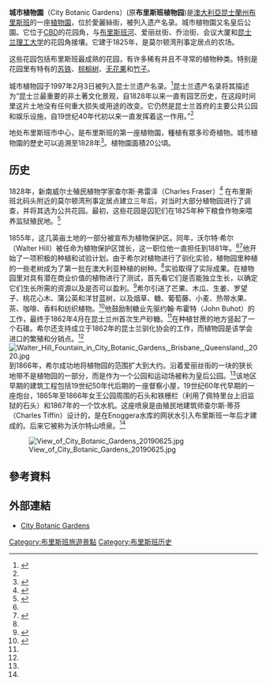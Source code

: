 {{short description|澳大利亚布里斯班植物园}}

{{Infobox park
|name          = 城市植物园
|photo         = Alicestreet.jpg
|photo_width   = 
|alt           = 
|photo_caption = 城市植物园，背景为[[布里斯班中央商务区|CBD]]的建筑
|type          = [[植物园|植物]]
|location      = [[布里斯班|布里斯班]], [[昆士兰州|昆士兰州]], [[澳大利亚|澳大利亚]]
|coords        = {{coord|-27.4747|153.0301|type:landmark_region:AU|display=title,inline}}
|area          = {{convert|200,000|m2|acre|abbr=on}}
|opened        = 1855
|owner         = [[布里斯班|布里斯班市议会]]
| designation = 国家遗产地 (昆士兰州遗产名录)<ref name=qhr/>
}}

{{Infobox historic site 
| name = 城市植物园
| image =Brisbane City Botanic Gardens (01).jpg 
| caption =阿尔伯特街入口大门（2016年）
| locmapin = Queensland
| map_caption = 
| coordinates = {{coord|-27.4759|153.0296|region:AU-QLD_type:landmark|display=inline}}
| location = [[澳大利亚|澳大利亚]][[昆士兰州|昆士兰州]][[布里斯班|布里斯班市]]爱丽丝街147号
| beginning_label = 设计时间
| beginning_date = 1824年至1841年罪犯安置点
| built = 
| built_for = 
| demolished = 
| architect = 
| architecture = 
| owner = 
| designation1 = 昆士兰遗产名录
| designation1_offname = 布里斯班植物园、皇后公园、沃尔特希尔喷泉
| designation1_type = 国家遗产（建筑、景观）
| designation1_date = 1997年2月3日
| delisted1_date = 
| designation1_partof = 
| designation1_number = 600067
| designation1_free1name = Significant period
| designation1_free1value = 1865-1920s (fabric)<br/>1828–1855, 1855-1970s, (historical)<br/>1855-ongoing (social)
| designation1_free2name = Significant components
| designation1_free2value = drain – storm water, gate – entrance, animal enclosure/s, garden – bed/s, tree groups – avenue of, wall/s – retaining, residential accommodation – housing, rotunda, pathway/walkway, lake / pond / waterway, tree groups – copse, fountain, steps/stairway, trees/plantings, garden/grounds, wall/s, amphitheatre
| designation1_free3name = Builders
| designation1_free3value = 
}}

'''城市植物園'''（City Botanic Gardens）(原'''布里斯班植物园''')是[[澳大利亞|澳大利亞]][[昆士蘭州|昆士蘭州]][[布里斯班|布里斯班]]的一座[[植物園|植物園]]，位於愛麗絲街，被列入遗产名录。城市植物園又名皇后公園。它位于[[布里斯班中央商务区|CBD]]的花园角，与[[布里斯班河|布里斯班河]]、爱丽丝街、乔治街、会议大厦和[[昆士兰理工大学|昆士兰理工大学]]的花园角接壤。它建于1825年，是莫尔顿湾刑事定居点的农场。

这些花园包括布里斯班最成熟的花园，有许多稀有并且不寻常的植物种类。特别是花园里有特有的[[苏铁|苏铁]]、[[棕榈树|棕榈树]]、[[无花果|无花果]]和[[竹子|竹子]]。

城市植物园于1997年2月3日被列入昆士兰遗产名录。<ref name="qhr">{{cite QHR|14842|Brisbane Botanic Gardens|600067|accessdate=1 August 2014}}</ref>昆士兰遗产名录将其描述为“昆士兰最重要的非土著文化景观，自1828年以来一直有园艺历史，在这段时间里这片土地没有任何重大损失或用途的改变。它仍然是昆士兰首府的主要公共公园和娱乐设施，自19世纪40年代初以来一直发挥着这一作用。”<ref name=qhr/>


地处布里斯班市中心，是布里斯班的第一座植物園，種植有眾多珍奇植物。城市植物園的歷史可以追溯至1828年<ref name="thenandnow">{{cite book|title=Brisbane Then and Now|last=Gregory|first=Helen|publisher=Salamander Books|year=2007|isbn=978-1-74173-011-1|location=Wingfield, South Australia|page=38}}</ref>。植物園面積20公頃。

==历史==
1828年，新南威尔士殖民植物学家查尔斯·弗雷泽（Charles Fraser）<ref name="thenandnow">{{cite book|title=Brisbane Then and Now|last=Gregory|first=Helen|publisher=Salamander Books|year=2007|isbn=978-1-74173-011-1|location=Wingfield, South Australia|page=38}}</ref> 在布里斯班北码头附近的莫尔顿湾刑事定居点建立三年后，对当时大部分植物园进行了调查，并将其选为公共花园。最初，这些花园是囚犯们在1825年种下粮食作物来喂养监狱殖民地。<ref>{{cite web|url=http://www.brisbane-australia.com/city-botanic-gardens.html|title=City Botanical Gardens – Brisbane Visitors Guide|publisher=Brisbane Australia|accessdate=21 October 2013|archive-date=2020-10-13|archive-url=https://web.archive.org/web/20201013020953/https://www.brisbane-australia.com/city-botanic-gardens.html|dead-url=no}}</ref>

1855年，这几英亩土地的一部分被宣布为植物保护区。同年，沃尔特·希尔（Walter Hill）被任命为植物保护区馆长，这一职位他一直担任到1881年。<ref name="qhr"/><ref name="chabg">{{cite web|url=http://www.chabg.gov.au/chabg/bg-dir/026.html|title=City Botanic Gardens (Brisbane)|last=Fagg|first=Murray|date=26 May 2009|publisher=Council of Heads of Australian Botanic Gardens|work=Australian National Botanic Gardens|accessdate=2 September 2010|archive-date=2011-02-18|archive-url=https://web.archive.org/web/20110218235607/http://www.chabg.gov.au/chabg/bg-dir/026.html}}</ref>他开始了一项积极的种植和试验计划。由于希尔对植物进行了驯化实验，植物园里种植的一些老树成为了第一批在澳大利亚种植的树种。<ref name="thenandnow" />实验取得了实际成果。在植物园里对具有潜在商业价值的植物进行了测试，首先看它们是否能独立生长，以确定它们生长所需的资源以及是否可以盈利。<ref name="brcopo">{{Citation|last=Jolly|first=Paul|title=Brisbane:Corridors of Power|year=1997|series=Papers|volume=15|page=72|chapter=The planning and design of Old Government House|place=Brisbane|publisher=Brisbane History Group Inc|editor-last=Shaw|editor-first=Barry|isbn=0-9586469-1-0}}</ref>希尔引进了芒果、木瓜、生姜、罗望子、桃花心木、蒲公英和洋甘蓝树，以及烟草、糖、葡萄藤、小麦、热带水果、茶、咖啡、香料和纺织植物。<ref name="bbh">{{cite book|title=Building Brisbane's History: Structure, Sculptures, Stories and Secrets|last=Gregory|first=Helen|publisher=Woodslane Press|year=2010|isbn=9781921606199|location=Warriewood, New South Wales|pages=54–58|author2=Dianne Mclay}}<!--|accessdate=17 March 2013--></ref>他鼓励制糖业先驱约翰·布霍特（John Buhot）的工作，最终于1862年4月在昆士兰州首次生产砂糖。<ref name="bbh" />在种植甘蔗的地方竖起了一个石碓。希尔还支持成立于1862年的昆士兰驯化协会的工作，而植物园是该学会进口的繁殖和分销点。<ref name="qhr"/>
[[File:Walter_Hill_Fountain_in_City_Botanic_Gardens,_Brisbane,_Queensland,_2020.jpg|left]]到1866年，希尔成功地将植物园的范围扩大到大约{{convert|27|acre}}。沿着爱丽丝街的一块{{convert|10|acre|adj=on}}的狭长地带不是植物园的一部分，而是作为一个公园和运动场被称为皇后公园。<ref name="qhr"/>该地区早期的建筑工程包括19世纪50年代后期的一座督察小屋，19世纪60年代早期的一座炮台，1865年至1866年女王公园周围的石头和铁栅栏（利用了佩特里台上旧监狱的石头）和1867年的一个饮水机。这座喷泉是由殖民地建筑师查尔斯·蒂芬（Charles Tiffin）设计的，是在Enoggera水库的网状水引入布里斯班一年后才建成的。后来它被称为沃尔特山喷泉。<ref name=qhr/>

[[File:View_of_City_Botanic_Gardens_20190625.jpg|thumb]]
==參考資料==
{{Reflist}}
== 外部連結 ==
{{commons category|City Botanic Gardens, Brisbane}}
* [http://www.brisbane.qld.gov.au/facilities-recreation/parks-and-venues/parks/city-botanic-gardens/ City Botanic Gardens] {{Wayback|url=http://www.brisbane.qld.gov.au/facilities-recreation/parks-and-venues/parks/city-botanic-gardens/ |date=20140216004806 }}

[[Category:布里斯班旅遊景點|Category:布里斯班旅遊景點]]
[[Category:布里斯班历史|Category:布里斯班历史]]